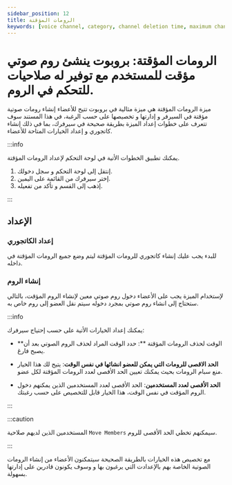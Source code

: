 ```yaml
---
sidebar_position: 12
title: الرومات المؤقتة
keywords: [voice channel, category, channel deletion time, maximum channels per user, maximum users per channel] 
---
```


# الرومات المؤقتة: بروبوت ينشئ روم صوتي مؤقت للمستخدم مع توفير له صلاحيات للتحكم في الروم.

ميزة الرومات المؤقتة هي ميزة مثالية في بروبوت تتيح للأعضاء إنشاء رومات صوتية مؤقتة في السيرفر و إدارتها و تخصيصها على حسب الرغبة، في هذا المستند سوف تتعرف على خطوات إعداد الميزة بطريقة صحيحة في سيرفرك، بما في ذلك إنشاء كاتجوري و إعداد الخيارات المتاحة للأعضاء.

:::info

يمكنك تطبيق الخطوات الأتية في لوحة التحكم لإعداد الرومات المؤقتة.

1. إنتقل إلى لوحة التحكم و سجل دخولك. 
2. إختر سيرفرك من القائمة على اليمين.
3. إذهب إلى القسم و تأكد من تفعيله.
 
:::

## الإعداد

### إعداد الكاتجوري

للبدء يجب عليك إنشاء كاتجوري للرومات المؤقتة ليتم وضع جميع الرومات المؤقتة في داخله.

### إنشاء الروم

لإستخدام الميزة يجب على الأعضاء دخول روم صوتي معين لإنشاء الروم المؤقت، بالتالي ستحتاج إلى انشاء روم صوتي بمجرد دخوله سيتم نقل العضو إلى روم خاص به.

:::info

يمكنك إعداد الخيارات الأتية على حسب إحتياج سيرفرك:

- **الوقت لحذف الرومات المؤقتة **: حدد الوقت المراد لحذف الروم الصوتي بعد أن يصبح فارغ.

- **الحد الاقصى للرومات التي يمكن للعضو انشائها في نفس الوقت**: يتيح لك هذا الخيار منع سبام الرومات بحيث يمكنك تعيين الحد الأقصى لعدد الرومات المؤقتة لكل عضو.

- **الحد الأقصى لعدد المستخدمين**: الحد الأقصى لعدد المستخدمين الذين يمكنهم دخول الروم المؤقت في نفس الوقت، هذا الخيار قابل للتخصيص على حسب رغبتك.

:::

:::caution

المستخدمين الذين لديهم صلاحية `Move Members` سيمكنهم تخطي الحد الأقصى للروم.

:::

مع تخصيص هذه الخيارات بالطريقة الصحيحة سيتمكنون الأعضاء من إنشاء الرومات الصوتية الخاصة بهم بالإعدادت التي يرغبون بها و وسوف يكونون قادرين على إدارتها بسهولة.
